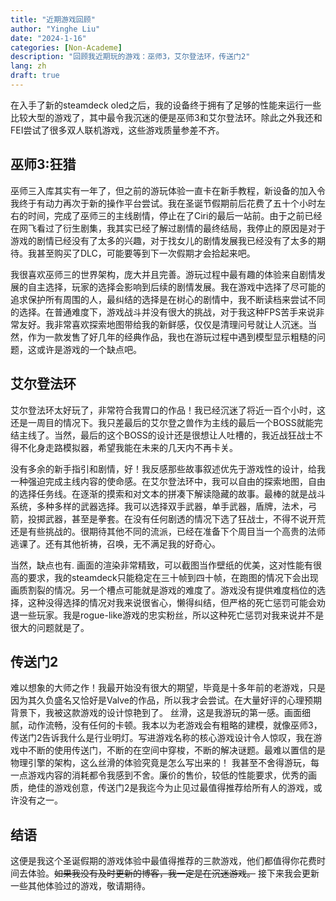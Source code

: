 ```yaml
---
title: "近期游戏回顾"
author: "Yinghe Liu"
date: "2024-1-16"
categories: [Non-Academe]
description: "回顾我近期玩的游戏：巫师3，艾尔登法环，传送门2"
lang: zh
draft: true
---
```


在入手了新的steamdeck oled之后，我的设备终于拥有了足够的性能来运行一些比较大型的游戏了，其中最令我沉迷的便是巫师3和艾尔登法环。除此之外我还和FEI尝试了很多双人联机游戏，这些游戏质量参差不齐。 

## 巫师3:狂猎 

巫师三入库其实有一年了，但之前的游玩体验一直卡在新手教程，新设备的加入令我终于有动力再次于新的操作平台尝试。我在圣诞节假期前后花费了五十个小时左右的时间，完成了巫师三的主线剧情，停止在了Ciri的最后一站前。由于之前已经在网飞看过了衍生剧集，我其实已经了解过剧情的最终结局，我停止的原因是对于游戏的剧情已经没有了太多的兴趣，对于找女儿的剧情发展我已经没有了太多的期待。我甚至购买了DLC，可能要等到下一次假期才会拾起来吧。 

我很喜欢巫师三的世界架构，庞大并且完善。游玩过程中最有趣的体验来自剧情发展的自主选择，玩家的选择会影响到后续的剧情发展。我在游戏中选择了尽可能的追求保护所有周围的人，最纠结的选择是在树心的剧情中，我不断读档来尝试不同的选择。在普通难度下，游戏战斗并没有很大的挑战，对于我这种FPS苦手来说非常友好。我非常喜欢探索地图带给我的新鲜感，仅仅是清理问号就让人沉迷。当然，作为一款发售了好几年的经典作品，我也在游玩过程中遇到模型显示粗糙的问题，这或许是游戏的一个缺点吧。 

## 艾尔登法环 

艾尔登法环太好玩了，非常符合我胃口的作品！我已经沉迷了将近一百个小时，这还是一周目的情况下。我只差最后的艾尔登之兽作为主线的最后一个BOSS就能完结主线了。当然，最后的这个BOSS的设计还是很想让人吐槽的，我近战狂战士不得不化身走路模拟器，希望我能在未来的几天内不再卡关。

没有多余的新手指引和剧情，好！我反感那些故事叙述优先于游戏性的设计，给我一种强迫完成主线内容的使命感。在艾尔登法环中，我可以自由的探索地图，自由的选择任务线。在逐渐的摸索和对文本的拼凑下解读隐藏的故事。最棒的就是战斗系统，多种多样的武器选择。我可以选择双手武器，单手武器，盾牌，法术，弓箭，投掷武器，甚至是拳套。在没有任何剧透的情况下选了狂战士，不得不说开荒还是有些挑战的。很期待其他不同的流派，已经在准备下个周目当一个高贵的法师逃课了。还有其他祈祷，召唤，无不满足我的好奇心。

当然，缺点也有. 画面的渲染非常精致，可以截图当作壁纸的优美，这对性能有很高的要求，我的steamdeck只能稳定在三十帧到四十帧，在跑图的情况下会出现画质割裂的情况。另一个槽点可能就是游戏的难度了。游戏没有提供难度档位的选择，这种没得选择的情况对我来说很省心，懒得纠结，但严格的死亡惩罚可能会劝退一些玩家。我是rogue-like游戏的忠实粉丝，所以这种死亡惩罚对我来说并不是很大的问题就是了。

## 传送门2

难以想象的大师之作！我最开始没有很大的期望，毕竟是十多年前的老游戏，只是因为其久负盛名又恰好是Valve的作品，所以我才会尝试。在大量好评的心理预期背景下，我被这款游戏的设计惊艳到了。
丝滑，这是我游玩的第一感。画面细腻，动作流畅，没有任何的卡顿。我本以为老游戏会有粗略的建模，就像巫师3，传送门2告诉我什么是行业明灯。写进游戏名称的核心游戏设计令人惊叹，我在游戏中不断的使用传送门，不断的在空间中穿梭，不断的解决谜题。最难以置信的是物理引擎的架构，这么丝滑的体验究竟是怎么写出来的！
我甚至不舍得游玩，每一点游戏内容的消耗都令我感到不舍。廉价的售价，较低的性能要求，优秀的画质，绝佳的游戏创意，传送门2是我迄今为止见过最值得推荐给所有人的游戏，或许没有之一。

## 结语
这便是我这个圣诞假期的游戏体验中最值得推荐的三款游戏，他们都值得你花费时间去体验。~~如果我没有及时更新的博客，我一定是在沉迷游戏。~~ 接下来我会更新一些其他体验过的游戏，敬请期待。
